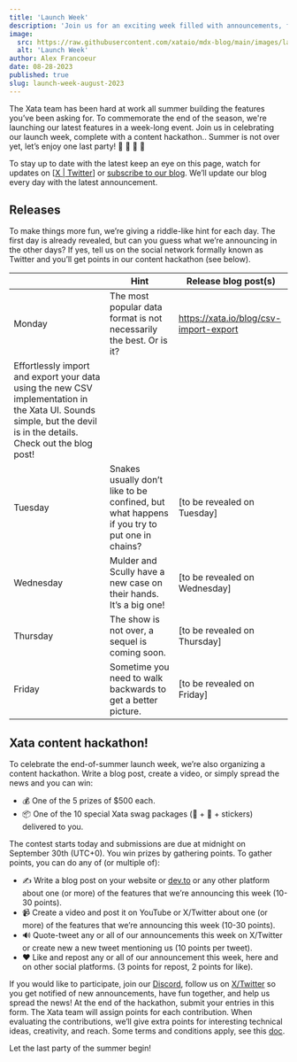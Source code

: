 ```yaml
---
title: 'Launch Week'
description: 'Join us for an exciting week filled with announcements, fun activities, and a chance to win prizes!'
image:
  src: https://raw.githubusercontent.com/xataio/mdx-blog/main/images/launch-week.jpg
  alt: 'Launch Week'
author: Alex Francoeur
date: 08-28-2023
published: true
slug: launch-week-august-2023
---
```


The Xata team has been hard at work all summer building the features you’ve been asking for. To commemorate the end of the season, we're launching our latest features in a week-long event. Join us in celebrating our launch week, complete with a content hackathon.. Summer is not over yet, let’s enjoy one last party! 🎉 🎊 🥳 🍾

To stay up to date with the latest keep an eye on this page, watch for updates on \[[X | Twitter](https://twitter.com/xata)] or [subscribe to our blog](https://xata.io/blog#subscribe-blog). We’ll update our blog every day with the latest announcement.

## Releases

To make things more fun, we’re giving a riddle-like hint for each day. The first day is already revealed, but can you guess what we’re announcing in the other days? If yes, tell us on the social network formally known as Twitter and you’ll get points in our content hackathon (see below).

|                                                                                                                                                                    | Hint                                                                                        | Release blog post(s)                   |
| ------------------------------------------------------------------------------------------------------------------------------------------------------------------ | ------------------------------------------------------------------------------------------- | -------------------------------------- |
| Monday                                                                                                                                                             | The most popular data format is not necessarily the best. Or is it?                         | https://xata.io/blog/csv-import-export |
| Effortlessly import and export your data using the new CSV implementation in the Xata UI. Sounds simple, but the devil is in the details. Check out the blog post! |
| Tuesday                                                                                                                                                            | Snakes usually don’t like to be confined, but what happens if you try to put one in chains? | \[to be revealed on Tuesday]           |
| Wednesday                                                                                                                                                          | Mulder and Scully have a new case on their hands. It’s a big one!                           | \[to be revealed on Wednesday]         |
| Thursday                                                                                                                                                           | The show is not over, a sequel is coming soon.                                              | \[to be revealed on Thursday]          |
| Friday                                                                                                                                                             | Sometime you need to walk backwards to get a better picture.                                | \[to be revealed on Friday]            |

## Xata content hackathon!

To celebrate the end-of-summer launch week, we’re also organizing a content hackathon. Write a blog post, create a video, or simply spread the news and you can win:

- 💰 One of the 5 prizes of $500 each.
- 📦 One of the 10 special Xata swag packages (🧢 + 👕 + stickers) delivered to you.

The contest starts today and submissions are due at midnight on September 30th (UTC+0). You win prizes by gathering points. To gather points, you can do any of (or multiple of):

- ✍️ Write a blog post on your website or [dev.to](http://dev.to) or any other platform about one (or more) of the features that we’re announcing this week (10-30 points).
- 📹 Create a video and post it on YouTube or X/Twitter about one (or more) of the features that we’re announcing this week (10-30 points).
- 🔊 Quote-tweet any or all of our announcements this week on X/Twitter or create new a new tweet mentioning us (10 points per tweet).
- ❤️ Like and repost any or all of our announcement this week, here and on other social platforms. (3 points for repost, 2 points for like).

If you would like to participate, join our [Discord](https://xata.io/discord), follow us on [X/Twitter](https://twitter.com/xata) so you get notified of new announcements, have fun together, and help us spread the news! At the end of the hackathon, submit your entries in this form. The Xata team will assign points for each contribution. When evaluating the contributions, we’ll give extra points for interesting technical ideas, creativity, and reach. Some terms and conditions apply, see this [doc](https://docs.google.com/document/d/1pcRjSnXyq_RZvD9_UPH5tH5rduuEVcZw2N5Rh6MKj0Q/edit?usp=sharing).

Let the last party of the summer begin!
